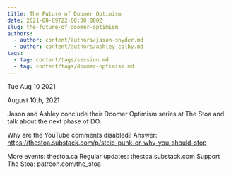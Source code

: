 ```yaml
---
title: The Future of Doomer Optimism
date: 2021-08-09T22:00:00.000Z
slug: the-future-of-doomer-optimism
authors:
  - author: content/authors/jason-snyder.md
  - author: content/authors/ashley-colby.md
tags:
  - tag: content/tags/session.md
  - tag: content/tags/doomer-optimism.md
---
```






Tue Aug 10 2021

August 10th, 2021

Jason and Ashley conclude their Doomer Optimism series at The Stoa and talk about the next phase of DO.

Why are the YouTube comments disabled? Answer: https://thestoa.substack.com/p/stoic-punk-or-why-you-should-stop

More events: thestoa.ca
Regular updates: thestoa.substack.com
Support The Stoa: patreon.com/the_stoa


